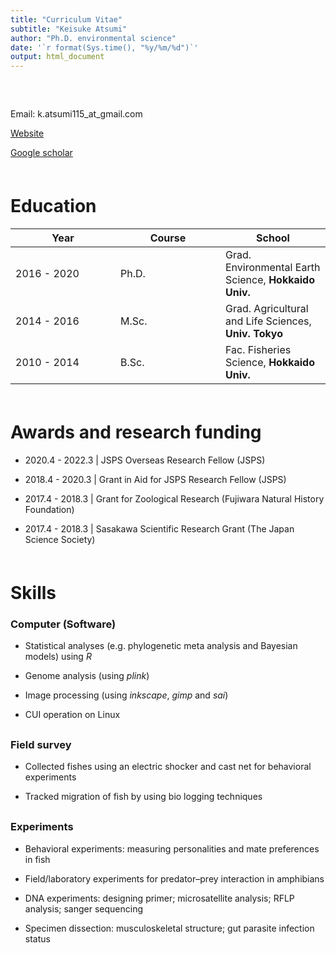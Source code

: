```yaml
---
title: "Curriculum Vitae"
subtitle: "Keisuke Atsumi"
author: "Ph.D. environmental science"
date: '`r format(Sys.time(), "%y/%m/%d")`'
output: html_document
---
```


<div style="margin-bottom:60px;">
</div>

Email: k.atsumi115_at_gmail.com

[Website](https://ugui-guigui.wixsite.com/ugui-guigui)

[Google scholar](https://scholar.google.com/citations?user=PMk-FAx8vzAC&hl=ja)

<div style="margin-bottom:60px;">
</div>

# Education

| Year | Course | School |
| ---- | ---- | ---- |
| 2016 - 2020 | Ph.D. | Grad. Environmental Earth Science, <b>Hokkaido Univ.</b> |
| 2014 - 2016 | M.Sc. | Grad. Agricultural and Life Sciences, <b>Univ. Tokyo</b> |
| 2010 - 2014 | B.Sc. | Fac. Fisheries Science, <b>Hokkaido Univ.</b> |

<div style="margin-bottom:60px;">
</div>

# Awards and research funding

- 2020.4 - 2022.3 | JSPS Overseas Research Fellow (JSPS)

- 2018.4 - 2020.3 | Grant in Aid for JSPS Research Fellow (JSPS)

- 2017.4 - 2018.3 | Grant for Zoological Research (Fujiwara Natural History Foundation)

- 2017.4 - 2018.3 | Sasakawa Scientific Research Grant (The Japan Science Society)

<div style="margin-bottom:60px;">
</div>

# Skills

### Computer (Software)

- Statistical analyses (e.g. phylogenetic meta analysis and Bayesian models) using *R*

- Genome analysis (using *plink*)

- Image processing (using *inkscape*, *gimp* and *sai*)

- CUI operation on Linux

<div style="margin-bottom:30px;">
</div>

### Field survey

- Collected fishes using an electric shocker and cast net for behavioral experiments

- Tracked migration of fish by using bio logging techniques

<div style="margin-bottom:30px;">
</div>

### Experiments

- Behavioral experiments: measuring personalities and mate preferences in fish

- Field/laboratory experiments for predator--prey interaction in amphibians

- DNA experiments: designing primer; microsatellite analysis; RFLP analysis; sanger sequencing

- Specimen dissection: musculoskeletal structure; gut parasite infection status